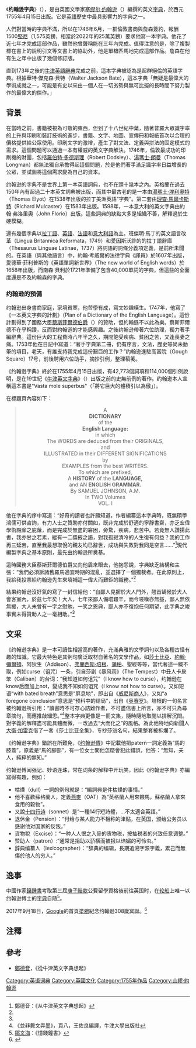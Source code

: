 {{Multiple issues|
{{Copy edit|time=2021-02-19T04:59:20+00:00}}
{{Refimprove|time=2021-02-19T04:59:20+00:00}}
{{Rough translation|time=2021-02-19T04:59:20+00:00}}
}}
{{noteTA
|G1=人名
|1=zh-hans:塞缪尔; zh-cn:塞缪尔; zh-hant:塞繆爾; zh-tw:山繆; zh-hk:森姆
|2=zh-hans:约翰逊;zh-cn:约翰逊; zh-tw:約翰遜; zh-hk:詹森
|3=zh-hans:几尼;zh-hant:畿尼;zh-cn:几尼;zh-tw:畿尼;zh-hk:堅尼;zh-mo:堅尼;
}}
{{Infobox book <!-- See [[Wikipedia:WikiProject_Novels|Wikipedia:WikiProject Novels]] or [[Wikipedia:WikiProject_Books|Wikipedia:WikiProject Books]] -->
| name           = 英語詞典（詹森字典）
| image          = [[File:JohnsonDictionary.png|200px]]
| image_caption  = 《詹森字典》第二版扉頁
| author         = [[塞繆爾·詹森|塞繆爾·詹森]]
| illustrator    =
| cover_artist   =
| country        = 大英帝國
| language       = 英語
| series         = 
| subject        = [[字典|字典]]
| publisher      = 合夥人
| release_date   = 1755年4月15日
| english_release_date =
| pages          = }}
《'''约翰逊字典'''》（{{lang-en|'''''A Dictionary of the English Language'''''}}），是由英國文學家[[塞缪尔·约翰逊|塞缪尔·约翰逊]]（{{lang|en|Samuel Johnson}}）編撰的英文[[字典|字典]]，於西元1755年4月15日出版。它是[[英語|英語]]歷史中最具影響力的字典之一。 

人們對當時的字典不滿，所以在1746年6月，一群倫敦書商與詹森簽約，報酬1500[[堅尼_(英國貨幣)|堅尼]]（1,575英鎊，相當於2022年的25萬英鎊）要求他寫一本字典。他花了近七年才完成這部作品，雖然他曾聲稱能在三年內完成。值得注意的是，除了複製標在書上的說明引文等文書上的協助外，他是單槍匹馬地完成這部作品。詹森在他有生之年中出版了幾個修訂版。 

直到173年之後的[[牛津英語辭典|牛津英語辭典]]完成之前，這本字典被認為是超群絕倫的英語字典。根據華特·傑克森·貝特（Walter Jackson Bate），這本字典「無疑是最偉大的學術成就之一，可能是有史以來由一個人在一切劣勢與無可比擬的長時間下努力製作的最偉大的傑作。」

==背景==
在當時之前，書籍被視為可敬的東西，但到了十八世紀中葉，隨著普羅大眾識字率的上升與印刷和裝訂技術的進步，書籍、文字、地圖、宣傳冊和報紙首次以合理的價格提供給公眾使用。印刷文字的激增，產生了對文法、定義與拼法的固定模式的需求。這個問題可以通過一本有權威的英文字典解決。1746年，倫敦最成功的印刷機的財團，包括[[羅伯特·多德斯理|羅伯特·多德斯理]]（Robert Dodsley）、[[湯瑪士·朗曼|湯瑪士·朗曼]]（Thomas Longman）都無法獨自承擔得起這個問題，於是他們著手滿足識字率日益增長的公眾，並試圖將這個需求變為自己的資本。 

约翰逊的字典不是世界上第一本英語詞典，也不在頭十幾本之內。英格蘭在過去150年內有超過二十本英文詞典被出版，而其中最古老的是一本由[[湯瑪士·埃利奧特|湯瑪士·埃利奧特]]（Thomas Elyot）在1538年出版的拉丁美洲英語“字典”。第二套由[[理查·馬爾卡斯特|理查·馬爾卡斯特]]（Richard Mulcaster）在1583年出版。1598年，一本意大利的英文字典由約翰·弗洛里奧（John Florio）出版。這些詞典的缺點大多是組織不善，解釋過於生硬模糊。 

還有幾個字典以[[拉丁語|拉丁語]]、[[英語|英語]]、[[法語|法語]]和[[意大利語|意大利語]]為主。班傑明·馬丁的英文語言改革（Lingua Britannica Reformata，1749）和愛因斯沃許的的拉丁語辭庫（Thesaurus Linguae Latinae，1737）將詞語的詞條分義項定義，是前所未聞的。在英語（與其他語言）中，約翰·考威爾的法律字典《譯員》於1607年出版，愛德華·菲利普斯的《英語單詞新世界》（The new world of English words）於1658年出版，而南森·貝利於1721年準備了包含40,000單詞的字典，但這些的全面度還是不及約翰森的字典。 

===约翰逊的預備===
约翰逊出身書商家庭，家境貧寒，他苦學有成，寫文妙趣橫生。1747年，他寫了《一本英文字典的計劃》（Plan of a Dictionary of the English Language）。這份計劃得到了國務大臣[[蔡斯菲爾德伯爵|蔡斯菲爾德伯爵]]（{{lang|en|Philip Stanhope, 4th Earl of Chesterfield}}）的贊助，但約翰遜不以此為樂。蔡斯菲爾德不在乎稱讚，反而對約翰遜的才能感興趣。之後约翰逊帶著六位助理，獨力著手編辭典。這份巨大的工程費時八年半之久，期間飽受疾病、貧困之苦，又逢喪妻之痛。1753年他在日記中寫道：“著手字典第二冊，仍有序言，文法，歷史等尚未動筆的項目，老天，有誰支持我完成這份艱巨的工作？”约翰逊進駐高富院（Gough Square）17号，前後聘用六位助手，摘抄引例，整理稿笺。 

《约翰逊字典》終於在1755年4月15日出版，有42,773個詞項和114,000個引例說明，是在19世紀《[[牛津英文字典|牛津英文字典]]》（{{lang|en|''Oxford English Dictionary''}}）出版之前的史無前例的著作。约翰逊本人宣稱這本書是"Vasta mole superbus"（「將它巨大的體積引以為傲」）。 

在標題頁內容如下：
<blockquote>
<center>
A
<br />'''DICTIONARY'''
<br />of the
<br />'''English Language:'''
<br />in which
<br />The WORDS are deduced from their ORIGINALS,
<br />and
<br />ILLUSTRATED in their DIFFERENT SIGNIFICATIONS
<br />by
<br />EXAMPLES from the best WRITERS.
<br />To which are prefixed,
<br />A '''HISTORY''' of the '''LANGUAGE,'''
<br />and AN '''ENGLISH GRAMMAR.'''
<br />By SAMUEL JOHNSON, A.M.
<br />In TWO Volumes
<br />VOL. I
</center>
</blockquote>
<!--
    A 一本
    DICTIONARY 英語
    of the 的
    English Language: 詞典：
    in which 其中
    The WORDS are deduced from their ORIGINALS, 詞語從原版得出
    and 並
    ILLUSTRATED in their DIFFERENT SIGNIFICATIONS 在不同的釋義下說明
    by 通過
    EXAMPLES from the best WRITERS. 來自最佳作家的例子。
    To which are prefixed, 前附有
    A HISTORY of the LANGUAGE, 語言歷史
    and AN ENGLISH GRAMMAR. 及英語文法。
    By SAMUEL JOHNSON, AM 由塞繆爾約翰遜出版
    In TWO Volumes 分兩卷
    VOL. I 卷一
-->
他在字典的序中寫道：“好奇的讀者也許願知道，作者編纂這本字典時，既無碩學鴻儒可供咨詢，有力人士之贊助亦付闕如，既非完成於舒適的寧靜書齋，亦乏宏偉學術殿廊之庇蔭，而是完成於無盡的窘困，旁騖，疾病，悲苦中。若竟無人讚揚此書，我亦甘之若素，縱有一二獎掖之語，對我孤寂清冷的人生復有何益？我的工作再三延宕，直至我最想取悅的親友均已辭世，成功與失敗對我同是空言……”<ref name="oxford">鄭德音：《从牛津英文字典想起》</ref>現代編製字典之基本原則，最先由约翰逊所奠基。 

這時國務大臣蔡斯菲爾德伯爵又向他眉來眼去，他抱怨說，字典缺乏結構和主張：“我們必須訴諸舊羅馬適宜時期的混亂，並選擇了一個獨裁者。在此原則上，我給我投票給约翰逊先生來填補這一偉大而艱鉅的職務。”<ref name="oxford" /> 

結果约翰逊沒好氣的寫了一封信給他：“自鄙人見摒於大人門外，翹首鵠候於大人會客室內，於茲七年矣！大人，七年來鄙人備嚐艱辛，而今嗟嘆亦無益，鄙人無依無援，大人未曾有一字之慰勉，一笑之恩典，鄙人亦不復抱任何期望，此字典之竣事實未得贊助人之一毫相助。”<ref name="oxford" /> 

==文采==
《约翰逊字典》是一本可讀性相當高的著作，充滿典雅的文學詞句以及各種古怪有趣的知識。它最大特色是其例句廣泛取材自著名的文學作品，如[[莎士比亞|莎士比亞]]、[[約翰·彌爾頓|約翰·彌爾頓]]、阿狄生（Addison）、[[弗蘭西斯·培根|弗蘭西斯·培根]]、[[蒲柏|蒲柏]]、聖經等等，當代著述一概不取，例如curse（诅咒）一条，引自莎剧《暴风雨》（The Tempest）中丑人卡戾笨（Caliban）的台词：“我知道如何诅咒”（I know how to curse），约翰逊在know后面加上not，變成我不知如何诅咒（I know not how to curse）。又如短语“with bated breath”意思是“屏息地”，即出自《[[威尼斯商人|威尼斯商人]]》，又如“a foregone conclusion”意思是“预料中的结局”，出自《[[奥赛罗|奥赛罗]]》。培根的一句名言被约翰逊所引用：“讀書時不可存心詰難作者，不可盡信書上所言，亦不可只為尋章摘句，而應推敲細思。”<ref>《並非舞文弄墨》，頁八，王佐良編譯，牛津大學出版社</ref>整本字典更像是一冊文集，隨時隨地取閱以排解沉悶。對字義的解釋盡可能具體而微，一改過去“大而化之”的風格。為此他特地向新聞人[[大衛·加雷克|大衛·加雷克]]借了一套《莎士比亚全集》，专抄莎翁名句，結果整套被拆爛了。 

《约翰逊字典》錯誤在所難免，《[[约翰逊傳|约翰逊傳]]》中記載他把patern一詞定義為“馬的膝蓋”，原義是“馬的腳部”，有一位女士問他怎麼會犯此錯誤，他答：“無知，夫人，純粹的無知。” 

约翰逊博闻强记、妙语连珠，常在词条的解释中开玩笑，因此《约翰逊字典》亦編寫得有趣，例如：
*枯燥（dull）一詞的例句就是：“編詞典是件枯燥的事情。”
* 他不喜歡蘇格蘭人，定義[[燕麥|燕麥]]（OAT）為“英格蘭人用來餵馬，蘇格蘭人拿來食用的穀物”。
* 又說[[十四行诗|十四行诗]]（sonnet）是“一種14行短詩體，…不太適合英語。”
* 退休金（Pension）：“付给与某人能力不相称的津贴，在英国，颁给公务员以感谢他对国家的反叛。”
* 貨物稅（Excise）：“一种人人恨之入骨的货物税，按抽税者的兴致任意调整。”
* 赞助人（patron）:“通常是捐助以骄横而被报以诌媚的可怜虫。”
* 辞典编纂人（lexicographer）：“辞典的编辑，長期追溯字源字義，累己而無傷於他人的穷人。”

==逸事==
中國作家[[錢鍾書|錢鍾書]]考取第三屆[[庚子賠款|庚子賠款]]公費留學資格後前往英国时，在[[轮船|轮船]]上唯一以约翰逊博士的[[字典|字典]]自随<ref>[[鄒文海|鄒文海]]：《憶錢鐘書》</ref>。 

2017年9月18日，[[Google|Google]]的首頁[[Doodle|塗鴉]]紀念约翰逊308歲冥誕。<ref>{{Cite web |url=http://www.cna.com.tw/news/ahel/201709180024-1.aspx |title=Samuel Johnson冥誕 詹森字典紅上百年 |access-date=2017-09-18 |archive-date=2017-09-19 |archive-url=https://web.archive.org/web/20170919122956/http://www.cna.com.tw/news/ahel/201709180024-1.aspx |dead-url=no }}</ref> 

==注釋==
{{reflist|2}} 

==參考==
* [[鄭德音|鄭德音]]，《從牛津英文字典想起》 

{{英语词典}}
{{DEFAULTSORT:A Dictionary of the English Language}} 

[[Category:英语词典|Category:英语词典]]
[[Category:英國文化|Category:英國文化]]
[[Category:1755年作品|Category:1755年作品]]
[[Category:山繆·約翰遜|Category:山繆·約翰遜]]